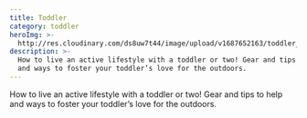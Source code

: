 ```yaml
---
title: Toddler
category: toddler
heroImg: >-
  http://res.cloudinary.com/ds8uw7t44/image/upload/v1687652163/toddler_category_hero_hftonb.jpg
description: >-
  How to live an active lifestyle with a toddler or two! Gear and tips to help
  and ways to foster your toddler’s love for the outdoors.
---
```


How to live an active lifestyle with a toddler or two! Gear and tips to help and ways to foster your toddler’s love for the outdoors.
